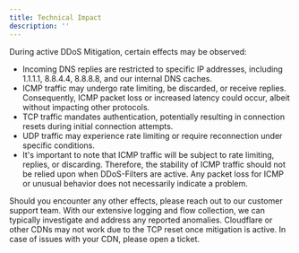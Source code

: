 ```yaml
---
title: Technical Impact
description: ''
---
```



During active DDoS Mitigation, certain effects may be observed:

- Incoming DNS replies are restricted to specific IP addresses, including 1.1.1.1, 8.8.4.4, 8.8.8.8, and our internal DNS caches.
- ICMP traffic may undergo rate limiting, be discarded, or receive replies. Consequently, ICMP packet loss or increased latency could occur, albeit without impacting other protocols.
- TCP traffic mandates authentication, potentially resulting in connection resets during initial connection attempts.
- UDP traffic may experience rate limiting or require reconnection under specific conditions.
- It's important to note that ICMP traffic will be subject to rate limiting, replies, or discarding. Therefore, the stability of ICMP traffic should not be relied upon when DDoS-Filters are active. Any packet loss for ICMP or unusual behavior does not necessarily indicate a problem.

Should you encounter any other effects, please reach out to our customer support team. With our extensive logging and flow collection, we can typically investigate and address any reported anomalies.
<Note>Cloudflare or other CDNs may not work due to the TCP reset once mitigation is active. In case of issues with your CDN, please open a ticket.</Note>